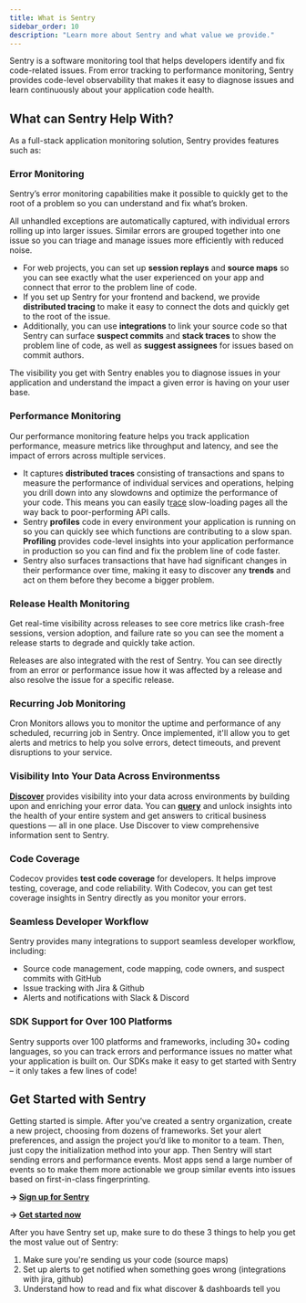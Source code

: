 ```yaml
---
title: What is Sentry
sidebar_order: 10
description: "Learn more about Sentry and what value we provide."
---
```


Sentry is a software monitoring tool that helps developers identify and fix code-related issues. From error tracking to performance monitoring, Sentry provides code-level observability that makes it easy to diagnose issues and learn continuously about your application code health.

## What can Sentry Help With?

As a full-stack application monitoring solution, Sentry provides features such as:

### Error Monitoring

Sentry’s error monitoring capabilities make it possible to quickly get to the root of a problem so you can understand and fix what’s broken.

All unhandled exceptions are automatically captured, with individual errors rolling up into larger issues. Similar errors are grouped together into one issue so you can triage and manage issues more efficiently with reduced noise.

- For web projects, you can set up **session replays** and **source maps** so you can see exactly what the user experienced on your app and connect that error to the problem line of code.
- If you set up Sentry for your frontend and backend, we provide **distributed tracing** to make it easy to connect the dots and quickly get to the root of the issue.
- Additionally, you can use **integrations** to link your source code so that Sentry can surface **suspect commits** and **stack traces** to show the problem line of code, as well as **suggest assignees** for issues based on commit authors.

The visibility you get with Sentry enables you to diagnose issues in your application and understand the impact a given error is having on your user base.

### Performance Monitoring

Our performance monitoring feature helps you track application performance, measure metrics like throughput and latency, and see the impact of errors across multiple services.

- It captures **distributed traces** consisting of transactions and spans to measure the performance of individual services and operations, helping you drill down into any slowdowns and optimize the performance of your code. This means you can easily t[race](https://blog.sentry.io/find-the-root-cause-faster-with-trace-view-and-quick-trace/) slow-loading pages all the way back to poor-performing API calls.
- Sentry **profiles** code in every environment your application is running on so you can quickly see which functions are contributing to a slow span. **Profiling** provides code-level insights into your application performance in production so you can find and fix the problem line of code faster.
- Sentry also surfaces transactions that have had significant changes in their performance over time, making it easy to discover any **trends** and act on them before they become a bigger problem.

### Release Health Monitoring

Get real-time visibility across releases to see core metrics like crash-free sessions, version adoption, and failure rate so you can see the moment a release starts to degrade and quickly take action.

Releases are also integrated with the rest of Sentry. You can see directly from an error or performance issue how it was affected by a release and also resolve the issue for a specific release.

### Recurring Job Monitoring

Cron Monitors allows you to monitor the uptime and performance of any scheduled, recurring job in Sentry. Once implemented, it'll allow you to get alerts and metrics to help you solve errors, detect timeouts, and prevent disruptions to your service.

### Visibility Into Your Data Across Environmentss

[**Discover**](https://try.sentry-demo.com/demo/start/?scenario=discover&projectSlug=react&source=docs) provides visibility into your data across environments by building upon and enriching your error data. You can [**query**](https://try.sentry-demo.com/demo/start/?scenario=oneDiscoverQuery&projectSlug=react&source=docs) and unlock insights into the health of your entire system and get answers to critical business questions — all in one place. Use Discover to view comprehensive information sent to Sentry.

### Code Coverage

Codecov provides **test code coverage** for developers. It helps improve testing, coverage, and code reliability. With Codecov, you can get test coverage insights in Sentry directly as you monitor your errors.

### Seamless Developer Workflow

Sentry provides many integrations to support seamless developer workflow, including:

- Source code management, code mapping, code owners, and suspect commits with GitHub
- Issue tracking with Jira & Github
- Alerts and notifications with Slack & Discord

### SDK Support for Over 100 Platforms

Sentry supports over 100 platforms and frameworks, including 30+ coding languages, so you can track errors and performance issues no matter what your application is built on. Our SDKs make it easy to get started with Sentry – it only takes a few lines of code!

## Get Started with Sentry

Getting started is simple. After you’ve created a sentry organization, create a new project, choosing from dozens of frameworks. Set your alert preferences, and assign the project you’d like to monitor to a team. Then, just copy the initialization method into your app. Then Sentry will start sending errors and performance events. Most apps send a large number of events so to make them more actionable we group similar events into issues based on first-in-class fingerprinting.

**→ [Sign up for Sentry](https://sentry.io/signup/)**

**→ [Get started now](/product/sentry-basics/integrate-frontend/)**

After you have Sentry set up, make sure to do these 3 things to help you get the most value out of Sentry:

1. Make sure you're sending us your code (source maps)
2. Set up alerts to get notified when something goes wrong (integrations with jira, github)
3. Understand how to read and fix what discover & dashboards tell you
